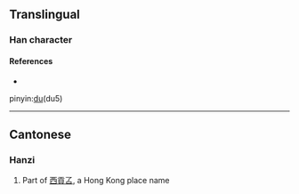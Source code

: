 {{character info/new}}
==Translingual==

===Han character===
{{Han char|rn=30|rad=口|as=02|sn=5|four=|canj=NNR|ids=⿱了口}}

====References====
* {{Han ref|kx=0174.091|hdz=10573.031|uh=53FE|ud=21502}}
pinyin:[[du]](du5)

----

==Cantonese==

===Hanzi===
{{yue-hanzi|jyut=duk1|y=duk1}}

# Part of [[西貢叾]], a Hong Kong place name